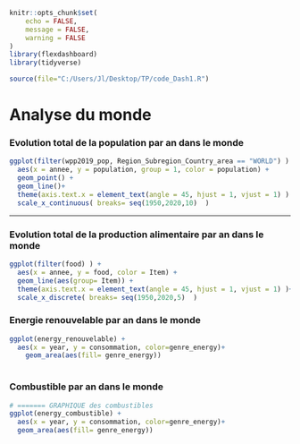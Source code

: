 ```r
knitr::opts_chunk$set(
	echo = FALSE,
	message = FALSE,
	warning = FALSE
)
library(flexdashboard)
library(tidyverse)

```



```r

source(file="C:/Users/Jl/Desktop/TP/code_Dash1.R")

```
# Analyse du monde

### Evolution total de la population par an dans le monde

```r

ggplot(filter(wpp2019_pop, Region_Subregion_Country_area == "WORLD") ) + 
  aes(x = annee, y = population, group = 1, color = population) +
  geom_point() +
  geom_line()+
  theme(axis.text.x = element_text(angle = 45, hjust = 1, vjust = 1) ) +
  scale_x_continuous( breaks= seq(1950,2020,10)  )

```


-----------------------------------------------------------------------

### Evolution total de la production alimentaire par an dans le monde

```r

ggplot(filter(food) ) + 
  aes(x = annee, y = food, color = Item) +
  geom_line(aes(group= Item)) +
  theme(axis.text.x = element_text(angle = 45, hjust = 1, vjust = 1) )+
  scale_x_discrete( breaks= seq(1950,2020,5)  )

```

### Energie renouvelable par an dans le monde

```r
ggplot(energy_renouvelable) +
  aes(x = year, y = consommation, color=genre_energy)+
    geom_area(aes(fill= genre_energy))
  
```


### Combustible par an dans le monde

```r
# ======= GRAPHIQUE des combustibles
ggplot(energy_combustible) +
  aes(x = year, y = consommation, color=genre_energy)+
  geom_area(aes(fill= genre_energy)) 

```